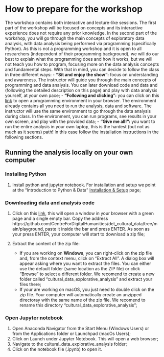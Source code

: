 # How to prepare for the workshop {.unnumbered}

The workshop contains both interactive and lecture-like sessions. The first part of the workshop will be focused on concepts and its interactive experience does not require any prior knowledge. In the second part of the workshop, you will go through the main concepts of exploratory data analysis, with data analysis being performed via programming (specifically Python). As this is not a programming workshop and it is open to all researchers (independent of their programming background), we will do our best to explain what the programming does and how it works, but we will not teach you how to program, focusing more on the data analysis concepts and fundamental steps. With that in mind, you can decide to follow the class in three different ways:
- **"Sit and enjoy the show":** focus on understanding and awareness. The instructor will guide you through the main concepts of programming and data analysis. You can later download code and data and (following the detailed description on this page) and play with data analysis yourself, at your own pace;
- **"Following and clicking":** you can click on this [link]() to open a programming environment in your browser. The environment already contains all you need to run the analysis, data and software. The instructor will use the same environment to go through the data analysis during class. In the environment, you can run programs, see results in your own screen, and play with the provided data;
- **"Give me all!":** you want to run the entire analysis in your own laptop, this is the hardest (but not as much as it seems) path! In this case follow the installation instructions in the following sections.

## Running the analysis locally on your own computer

### Installing Python
1. Install python and jupyter notebook. For installation and setup we point at the "Introduction to Python & Data" [Installation & Setup](https://utrechtuniversity.github.io/workshop-introduction-to-python/installation-and-setup.html) page;

### Downloading data and analysis code
1. Click on this [link](https://download-directory.github.io/), this will open a window in your browser with a green page and a single empty bar. Copy the address https://github.com/CentreForDigitalHumanities/det_cultural_data/tree/main/playground, paste it inside the bar and press ENTER. As soon as your press ENTER, your computer will start to download a zip file;
   
2. Extract the content of the zip file: 
   - If you are working on **Windows**, you can right-click on the zip file and, from the context menu, click on "Extract All". A dialog box will appear asking where you want to extract the files. You can either use the default folder (same location as the ZIP file) or click "Browse" to select a different folder. We recomend to create a new folder called "cultural_data_explorative_analysis" and extract your files there; 
   - If your are working on macOS, you just need to double click on the zip file. Your computer will automatically create an unzipped directoray with the same name of the zip file. We recomend to rename this directory "cultural_data_explorative_analysis";
  
### Open Jupyter notebook

1. Open Anaconda Navigator from the Start Menu (Windows Users) or from the Applications folder or Launchpad (macOs Users);
2. Click on Launch under Jupyter Notebook. This will open a web browser;
3. Navigate to the cultural_data_explorative_analysis folder;
4. Click on the notebook file (.ipynb) to open it.






